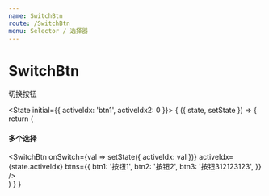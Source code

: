 ```yaml
---
name: SwitchBtn
route: /SwitchBtn
menu: Selector / 选择器
---
```



# SwitchBtn

切换按钮

<PropsTable of={SwitchBtn} />

<Playground>

  <State initial={{
      activeIdx: 'btn1',
      activeIdx2: 0
    }}>
    {
      ({ state, setState }) => {
        return (
          <div>
            <h4>多个选择</h4>
            <SwitchBtn
              onSwitch={val => setState({
                activeIdx: val
              })}
              activeIdx={state.activeIdx}
              btns={{
                btn1: '按钮1',
                btn2: '按钮2',
                btn3: '按钮312123123',
              }} />
          </div>
        )
      }
    }
  </State>
</Playground>
